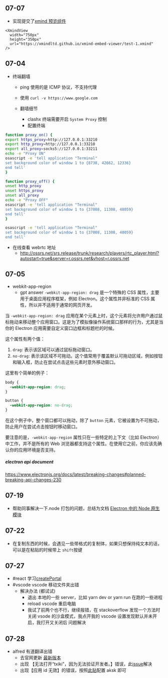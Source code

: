
## 07-07

- 实现提交了[xmind 预览组件](https://mdx.dev-hub.top/xmindView)

```tsx
<XmindView
  width="750px"
  height="350px"
  url="https://xmindltd.github.io/xmind-embed-viewer/test-1.xmind"
/>
```

<XmindView
  width="750px"
  height="350px"
  url="https://xmindltd.github.io/xmind-embed-viewer/test-1.xmind"
/>

## 07-04

- 终端翻墙

  - ping 使用的是 ICMP 协议，不支持代理
  - 使用 `curl -v https://www.google.com`

  - 翻墙细节
    - clashx 终端需要开启 `System Proxy` 控制
    - 配置终端

```bash
function proxy_on() {
export https_proxy=http://127.0.0.1:33210
export http_proxy=http://127.0.0.1:33210
export all_proxy=socks5://127.0.0.1:33211
echo -e "Proxy ON"
osascript -e 'tell application "Terminal"
set background color of window 1 to {8738, 42662, 12336}
end tell'
}

function proxy_off() {
unset http_proxy
unset https_proxy
unset all_proxy
echo -e "Proxy OFF"
osascript -e 'tell application "Terminal"
set background color of window 1 to {37008, 11308, 48059}
end tell'
}

osascript -e 'tell application "Terminal"
set background color of window 1 to {37008, 11308, 48059}
end tell'
```

- 在线查看 webrtc 地址
  - http://ossrs.net/srs.release/trunk/research/players/rtc_player.html?autostart=true&server=r.ossrs.net&vhost=r.ossrs.net

## 07-05

- webkit-app-region
  - gpt answer
    `-webkit-app-region: drag` 是一个特殊的 CSS 属性，主要用于桌面应用程序框架，例如 Electron。这个属性并非标准的 CSS 属性，所以并不适用于通常的网页开发。

当 `-webkit-app-region: drag` 应用在某个元素上时，这个元素将允许用户通过鼠标拖动来移动整个应用窗口。这是为了模拟像操作系统窗口那样的行为，尤其是当你的 Electron 应用需要自定义窗口边框和标题栏的时候。

这个属性有两个值：

1. `drag`: 表示该区域可以通过鼠标拖动窗口。
2. `no-drag`: 表示该区域不可拖动。这个值常用于覆盖默认可拖动区域，例如按钮和输入框，防止在尝试点击这些元素时意外移动窗口。

这里有个简单的例子：

```css
body {
  -webkit-app-region: drag;
}

button {
  -webkit-app-region: no-drag;
}
```

在这个例子中，整个窗口都可以拖动，除了 `button` 元素，它被设置为不可拖动，防止用户在尝试点击按钮时移动窗口。

要注意的是，`-webkit-app-region` 属性只在一些特定的上下文（比如 Electron）中工作，并不是所有的 Web 浏览器都支持这个属性。在使用它之前，你应该先确认你的应用环境是否支持。

##### electron api document

https://www.electronjs.org/docs/latest/breaking-changes#planned-breaking-api-changes-230

## 07-19

- 帮助同事解决一下.node 打包的问题，总结为文档 [Electron 中的 Node 原生模块](/blog/electron-node)

## 07-22

- 在复制东西的时候，会遇见一些带格式的复制体，如果只想保持纯文本的话，可以是在粘贴的时候带上 `shift`按键

## 07-27

- #react 学习[createPortal](https://react.dev/reference/react-dom/createPortal#rendering-to-a-different-part-of-the-dom)
- #vscode vscode 移动文件夹出错
  - 解决办法 (都试试)
    - 退出 本地的一些 server，比如 yarn dev or yarn run 在跑的一些进程
    - reload vscode 重启电脑
    - 我试了前两个也不行，继续报错，在 stackoverflow 发现一个方法时 关闭 vsode 的沙盒模式，我点开我的 vscode 设置发现默认并未开启，我打开又关闭后 问题解决

## 07-28

- alfred 有道翻译出错
  - 去官网更新 [最新版本](https://github.com/wensonsmith/YoudaoTranslator)
  - 出现 【无法打开“txiki”，因为无法验证开发者。】错误，此[issue](https://github.com/wensonsmith/YoudaoTranslator/issues/103)解决
  - 出现【应用 id 无效】的错误，按照[此贴](https://juejin.cn/post/6844903708988276743)配置 aksk 即可
